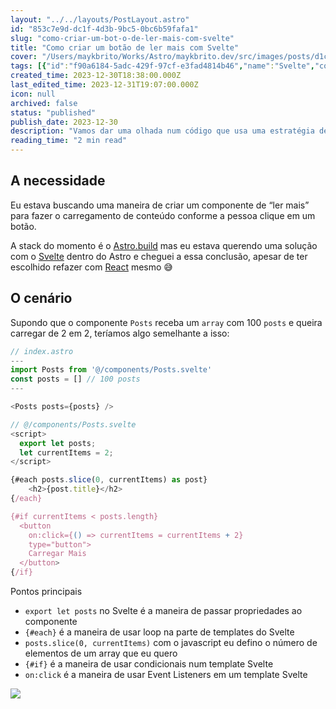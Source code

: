 ```yaml
---
layout: "../../layouts/PostLayout.astro"
id: "853c7e9d-dc1f-4d3b-9bc5-0bc6b59fafa1"
slug: "como-criar-um-bot-o-de-ler-mais-com-svelte"
title: "Como criar um botão de ler mais com Svelte"
cover: "/Users/maykbrito/Works/Astro/maykbrito.dev/src/images/posts/d1c88f049a7345840ba733777f67ee2831e83e3c12c45d3776cf61018a70985d-cover.png"
tags: [{"id":"f90a6184-5adc-429f-97cf-e3fad4814b46","name":"Svelte","color":"default"},{"id":"364264e4-6017-49f0-8e76-19845f2d3eae","name":"Astro","color":"blue"}]
created_time: 2023-12-30T18:38:00.000Z
last_edited_time: 2023-12-31T19:07:00.000Z
icon: null
archived: false
status: "published"
publish_date: 2023-12-30
description: "Vamos dar uma olhada num código que usa uma estratégia de carregar mais items com Svelte"
reading_time: "2 min read"
---
```



## A necessidade


Eu estava buscando uma maneira de criar um componente de “ler mais” para fazer o carregamento de conteúdo conforme a pessoa clique em um botão.


A stack do momento é o [Astro.build](http://astro.build/) mas eu estava querendo uma solução com o [Svelte](http://svelte.dev/) dentro do Astro e cheguei a essa conclusão, apesar de ter escolhido refazer com [React](http://react.dev/) mesmo 😅



## O cenário


Supondo que o componente `Posts` receba um `array` com 100 `posts` e queira carregar de 2 em 2, teríamos algo semelhante a isso:


```javascript
// index.astro
---
import Posts from '@/components/Posts.svelte'
const posts = [] // 100 posts 
---

<Posts posts={posts} />
```


```javascript
// @/components/Posts.svelte
<script>
  export let posts;
  let currentItems = 2;
</script>

{#each posts.slice(0, currentItems) as post}
	<h2>{post.title}</h2>
{/each}

{#if currentItems < posts.length}
  <button
    on:click={() => currentItems = currentItems + 2}
    type="button">
    Carregar Mais
  </button>
{/if}
```


Pontos principais

- `export let posts` no Svelte é a maneira de passar propriedades ao componente
- `{#each}` é a maneira de usar loop na parte de templates do Svelte
- `posts.slice(0, currentItems)` com o javascript eu defino o número de elementos de um array que eu quero
- `{#if}` é a maneira de usar condicionais num template Svelte
- `on:click` é a maneira de usar Event Listeners em um template Svelte

<Image src="/images/posts/864c685a6374de83ba4872b0b5dee671b169fdb6af4b85ee0c54563eeb79371a.gif" />


